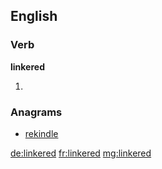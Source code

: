 ==English==

===Verb===
'''linkered'''

# {{past of|linker}}

===Anagrams===
* [[rekindle#English|rekindle]]

[[de:linkered]]
[[fr:linkered]]
[[mg:linkered]]